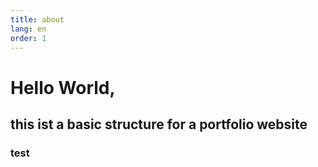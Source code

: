 ```yaml
---
title: about
lang: en
order: 1
---
```



<FluidImage
  imageName="generic_profile.jpeg"
  imageClass="profile-picture"
  imageAlt="Profile Picture"
/>

# Hello World,

## this ist a basic structure for a portfolio website

### test

